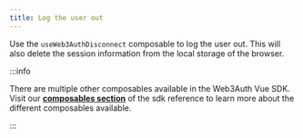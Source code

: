 ```yaml
---
title: Log the user out
---
```


Use the `useWeb3AuthDisconnect` composable to log the user out. This will also delete the session
information from the local storage of the browser.

:::info

There are multiple other composables available in the Web3Auth Vue SDK. Visit our
[**composables section**](/sdk/web/vue/composables) of the sdk reference to learn more about the
different composables available.

:::
